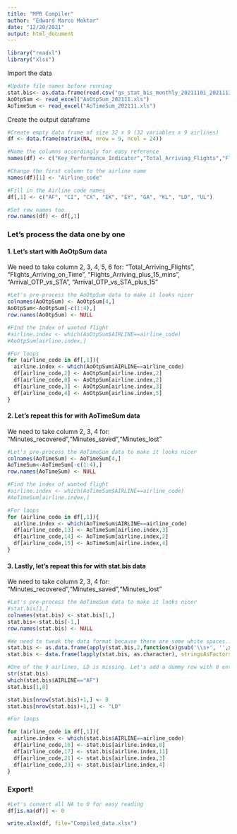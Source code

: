 ```yaml
---
title: "MPR Compiler"
author: "Edward Marco Moktar"
date: "12/20/2021"
output: html_document
---
```





```r
library("readxl")
library("xlsx")
```

Import the data
```r
#Update file names before running
stat.bis<- as.data.frame(read.csv("gs_stat_bis_monthly_20211101_20211130.csv", stringsAsFactors = FALSE))
AoOtpSum <- read_excel("AoOtpSum_202111.xls")
AoTimeSum <- read_excel("AoTimeSum_202111.xls")

```

Create the output dataframe
```r
#Create empty data frame of size 32 x 9 (32 variables x 9 airlines)
df <- data.frame(matrix(NA, nrow = 9, ncol = 24))

#Name the columns accordingly for easy reference
names(df) <- c("Key_Performance_Indicator","Total_Arriving_Flights","Flights_Arriving_on_Time","Flights_Arriving_plus_15_mins","Arrival_OTP_vs_STA","Arrival_OTP_vs_STA_plus_15","Aircraft_damage_incidents","Total_Departing_flights_","dnata_delayed_flights_(D+0)","dnata_delayed_flights_(D+15)_plus_15","Overall_dnata_OTP","Overall_dnata_OTP_plus_15","Minutes_recovered","Minutes_saved","Minutes_lost","Departing_Passengers_","Departing_bags_","MHB_Pieces","MHB/1000_Pax","MHB/1000_bag","First_bag_achieved_","Baggage_delivery_-_First_Bag","Last_bag_achieved_","Baggage_delivery_-_Last_Bag")

#Change the first column to the airline name
names(df)[1] <- "Airline_code"

#Fill in the Airline code names
df[,1] <- c("AF", "CI", "CX", "EK", "EY", "GA", "KL", "LD", "UL")

#Set row names too
row.names(df) <- df[,1]
```

### Let's process the data one by one 
#### 1. Let's start with AoOtpSum data
We need to take column 2, 3, 4, 5, 6 for:
  "Total_Arriving_Flights", "Flights_Arriving_on_Time", "Flights_Arriving_plus_15_mins", "Arrival_OTP_vs_STA", "Arrival_OTP_vs_STA_plus_15"
```r
#Let's pre-process the AoOtpSum data to make it looks nicer
colnames(AoOtpSum) <- AoOtpSum[4,]
AoOtpSum<-AoOtpSum[-c(1:4),]
row.names(AoOtpSum) <- NULL

#Find the index of wanted flight
#airline.index <- which(AoOtpSum$AIRLINE==airline_code)
#AoOtpSum[airline.index,]

#For loops
for (airline_code in df[,1]){
  airline.index <- which(AoOtpSum$AIRLINE==airline_code)
  df[airline_code,2] <- AoOtpSum[airline.index,2]
  df[airline_code,8] <- AoOtpSum[airline.index,2]
  df[airline_code,3] <- AoOtpSum[airline.index,3]
  df[airline_code,4] <- AoOtpSum[airline.index,5]
}
```

#### 2. Let's repeat this for  with AoTimeSum data
We need to take column 2, 3, 4 for:
  "Minutes_recovered","Minutes_saved","Minutes_lost"
```r
#Let's pre-process the AoTimeSum data to make it looks nicer
colnames(AoTimeSum) <- AoTimeSum[4,]
AoTimeSum<-AoTimeSum[-c(1:4),]
row.names(AoTimeSum) <- NULL

#Find the index of wanted flight
#airline.index <- which(AoTimeSum$AIRLINE==airline_code)
#AoTimeSum[airline.index,]

#For loops
for (airline_code in df[,1]){
  airline.index <- which(AoTimeSum$AIRLINE==airline_code)
  df[airline_code,13] <- AoTimeSum[airline.index,3]
  df[airline_code,14] <- AoTimeSum[airline.index,2]
  df[airline_code,15] <- AoTimeSum[airline.index,4]
}
```

#### 3. Lastly, let's repeat this for  with stat.bis data
We need to take column 2, 3, 4 for:
  "Minutes_recovered","Minutes_saved","Minutes_lost"
```r
#Let's pre-process the AoTimeSum data to make it looks nicer
#stat.bis[1,]
colnames(stat.bis) <- stat.bis[1,]
stat.bis<-stat.bis[-1,]
row.names(stat.bis) <- NULL

#We need to tweak the data format because there are some white spaces.. and convert factor back to character for processing
stat.bis <- as.data.frame(apply(stat.bis,2,function(x)gsub('\\s+', '',x)))
stat.bis <- data.frame(lapply(stat.bis, as.character), stringsAsFactors=FALSE)

#One of the 9 airlines, LD is missing. Let's add a dummy row with 0 entries
str(stat.bis)
which(stat.bis$AIRLINE=="AF")
stat.bis[1,8]

stat.bis[nrow(stat.bis)+1,] <- 0
stat.bis[nrow(stat.bis)+1,1] <- "LD"

#For loops

for (airline_code in df[,1]){
  airline.index <- which(stat.bis$AIRLINE==airline_code)
  df[airline_code,16] <- stat.bis[airline.index,8]
  df[airline_code,17] <- stat.bis[airline.index,11]
  df[airline_code,21] <- stat.bis[airline.index,3]
  df[airline_code,23] <- stat.bis[airline.index,4]
}
```

### Export!
```r
#Let's convert all NA to 0 for easy reading
df[is.na(df)] <- 0

write.xlsx(df, file="Compiled_data.xlsx")
```

